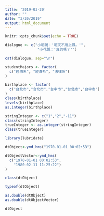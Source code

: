 ```yaml
---
title: '2019-03-20'
author: ""
date: "3/20/2019"
output: html_document
---
```


```r
knitr::opts_chunk$set(echo = TRUE)
```

```r
dialogue <- c("小明說：'明天不用上課。'",
               "小花說：'真的嗎？'")

cat(dialogue, sep="\n")

```

```r
studentMajors <- factor(
  c("經濟系", "經濟系", "法律系")
)
```

```r
birthplace <- factor(
  c("台北市","台北市","台中市","台北市","台中市")
)
class(birthplace)
levels(birthplace)
as.integer(birthplace)
```

```r
stringInteger <- c("1","2","-11")
class(stringInteger)
trueInteger <- as.integer(stringInteger)
class(trueInteger)
```

```r
library(lubridate)
```
```r
dtObject<-ymd_hms("1970-01-01 00:02:53") 
```
```r
dtObjectVector<-ymd_hms(
  c("1970-01-01 00:02:53",
    "1980-02-11 11:25:22")
)
```
```r
class(dtObject)
```
```r
typeof(dtObject)
```
```r
as.double(dtObject)
as.double(dtObjectVector)
```
```r
dtObject
```


